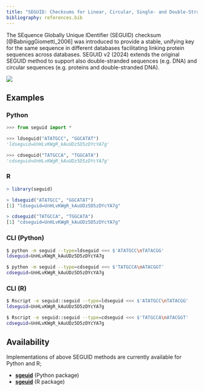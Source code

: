 ```yaml
---
title: "SEGUID: Checksums for Linear, Circular, Single- and Double-Stranded Biological Sequences"
bibliography: references.bib
---
```


The SEquence Globally Unique IDentifier (SEGUID) checksum
[@BabniggGiometti_2006] was introduced to provide a stable, unifying
key for the same sequence in different databases facilitating linking
protein sequences across databases.
SEGUID v2 (2024) extends the original SEGUID method to support also
double-stranded sequences (e.g. DNA) and circular sequences
(e.g. proteins and double-stranded DNA).

![](figures/cdseguid.png)


## Examples

::: {.panel-tabset}

### Python

```python
>>> from seguid import *

>>> ldseguid("ATATGCC", "GGCATAT")
'ldseguid=UnHLvKWgR_kAuUDz5D5zDYcYA7g'

>>> cdseguid("TATGCCA", "TGGCATA")
'cdseguid=UnHLvKWgR_kAuUDz5D5zDYcYA7g'
```

### R

```r
> library(seguid)

> ldseguid("ATATGCC", "GGCATAT")
[1] "ldseguid=UnHLvKWgR_kAuUDz5D5zDYcYA7g"

> cdseguid("TATGCCA", "TGGCATA")
[1] "cdseguid=UnHLvKWgR_kAuUDz5D5zDYcYA7g"
```


### CLI (Python)


```sh
$ python -m seguid --type=ldseguid <<< $'ATATGCC\nTATACGG'
ldseguid=UnHLvKWgR_kAuUDz5D5zDYcYA7g

$ python -m seguid --type=cdseguid <<< $'TATGCCA\nATACGGT'
cdseguid=UnHLvKWgR_kAuUDz5D5zDYcYA7g
```


### CLI (R)

```sh
$ Rscript -e seguid::seguid --type=ldseguid <<< $'ATATGCC\nTATACGG'
ldseguid=UnHLvKWgR_kAuUDz5D5zDYcYA7g

$ Rscript -e seguid::seguid --type=cdseguid <<< $'TATGCCA\nATACGGT'
cdseguid=UnHLvKWgR_kAuUDz5D5zDYcYA7g
```

:::



## Availability

Implementations of above SEGUID methods are currently available for
Python and R;

* [**sgeuid**](https://github.com/seguid/seguid-python/) (Python package)
* [**sgeuid**](https://seguid-r.seguid.org/) (R package)
